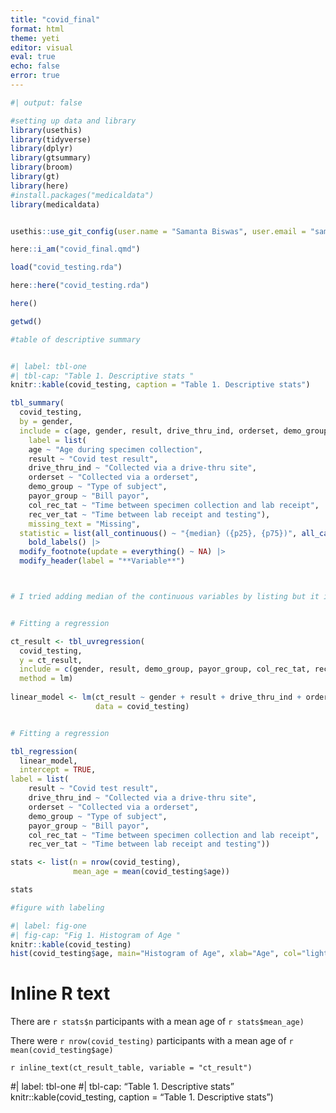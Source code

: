 ```yaml
---
title: "covid_final"
format: html
theme: yeti
editor: visual
eval: true
echo: false
error: true
---
```



```r
#| output: false

#setting up data and library
library(usethis)
library(tidyverse)
library(dplyr)
library(gtsummary)
library(broom)
library(gt)
library(here)
#install.packages("medicaldata")
library(medicaldata)


usethis::use_git_config(user.name = "Samanta Biswas", user.email = "samantabiswas88@gmail.com")

here::i_am("covid_final.qmd")

load("covid_testing.rda")

here::here("covid_testing.rda")

here()

getwd()


```

```r

#table of descriptive summary


#| label: tbl-one
#| tbl-cap: "Table 1. Descriptive stats "
knitr::kable(covid_testing, caption = "Table 1. Descriptive stats")

tbl_summary(
  covid_testing,
  by = gender,
  include = c(age, gender, result, drive_thru_ind, orderset, demo_group, payor_group, col_rec_tat, rec_ver_tat),
    label = list(
    age ~ "Age during specimen collection",
    result ~ "Covid test result",
    drive_thru_ind ~ "Collected via a drive-thru site", 
    orderset ~ "Collected via a orderset",
    demo_group ~ "Type of subject",
    payor_group ~ "Bill payor",
    col_rec_tat ~ "Time between specimen collection and lab receipt", 
    rec_ver_tat ~ "Time between lab receipt and testing"),
	missing_text = "Missing",
  statistic = list(all_continuous() ~ "{median} ({p25}, {p75})", all_categorical() ~ "{n} ({p}%)")) |>
	bold_labels() |> 
  modify_footnote(update = everything() ~ NA) |> 
  modify_header(label = "**Variable**")



# I tried adding median of the continuous variables by listing but it is showing similar values for male and female



```


```r

# Fitting a regression

ct_result <- tbl_uvregression(
  covid_testing, 
  y = ct_result,
  include = c(gender, result, demo_group, payor_group, col_rec_tat, rec_ver_tat),
  method = lm)
    
linear_model <- lm(ct_result ~ gender + result + drive_thru_ind + orderset + demo_group + payor_group + col_rec_tat + rec_ver_tat, 
                   data = covid_testing)



```

```r

# Fitting a regression

tbl_regression(
  linear_model, 
  intercept = TRUE,
label = list(
    result ~ "Covid test result",
    drive_thru_ind ~ "Collected via a drive-thru site", 
    orderset ~ "Collected via a orderset",
    demo_group ~ "Type of subject",
    payor_group ~ "Bill payor",
    col_rec_tat ~ "Time between specimen collection and lab receipt", 
    rec_ver_tat ~ "Time between lab receipt and testing"))

```




```r

stats <- list(n = nrow(covid_testing),
              mean_age = mean(covid_testing$age))

stats


```



```r
#figure with labeling

#| label: fig-one
#| fig-cap: "Fig 1. Histogram of Age "
knitr::kable(covid_testing)
hist(covid_testing$age, main="Histogram of Age", xlab="Age", col="lightblue", border="black") 


```


# Inline R text
There are `r stats$n` participants with a mean age of `r stats$mean_age)`

There were `r nrow(covid_testing)` participants with a mean age of `r mean(covid_testing$age)`

`r inline_text(ct_result_table, variable = "ct_result")`

#| label: tbl-one
#| tbl-cap: "Table 1. Descriptive stats "
knitr::kable(covid_testing, caption = "Table 1. Descriptive stats")
